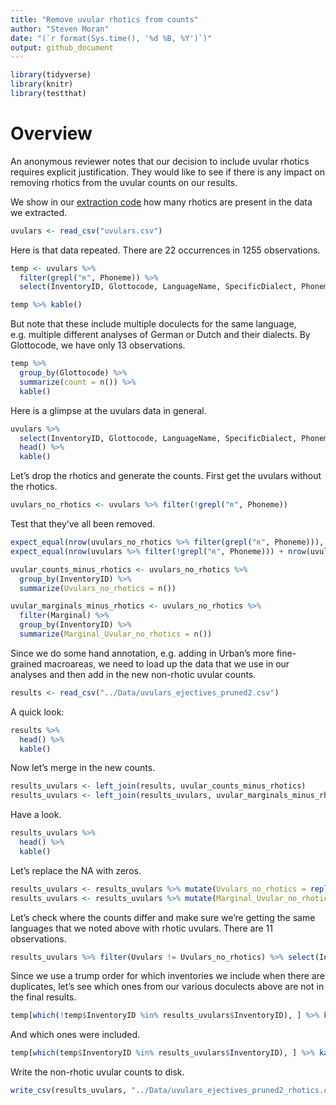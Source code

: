 ```yaml
---
title: "Remove uvular rhotics from counts"
author: "Steven Moran"
date: "(`r format(Sys.time(), '%d %B, %Y')`)"
output: github_document
---
```


```r
library(tidyverse)
library(knitr)
library(testthat)
```

# Overview

An anonymous reviewer notes that our decision to include uvular rhotics requires explicit justification. They would like to see if there is any impact on removing rhotics from the uvular counts on our results.

We show in our [extraction code](get_uvulars_ejectives.md) how many rhotics are present in the data we extracted.

```r
uvulars <- read_csv("uvulars.csv")
```

Here is that data repeated. There are 22 occurrences in 1255 observations.

```r
temp <- uvulars %>%
  filter(grepl("ʀ", Phoneme)) %>%
  select(InventoryID, Glottocode, LanguageName, SpecificDialect, Phoneme, Allophones, Marginal)

temp %>% kable()
```

But note that these include multiple doculects for the same language, e.g. multiple different analyses of German or Dutch and their dialects. By Glottocode, we have only 13 observations.

```r
temp %>%
  group_by(Glottocode) %>%
  summarize(count = n()) %>%
  kable()
```

Here is a glimpse at the uvulars data in general.

```r
uvulars %>%
  select(InventoryID, Glottocode, LanguageName, SpecificDialect, Phoneme, Allophones, Marginal) %>%
  head() %>%
  kable()
```

Let's drop the rhotics and generate the counts. First get the uvulars without the rhotics.

```r
uvulars_no_rhotics <- uvulars %>% filter(!grepl("ʀ", Phoneme))
```

Test that they've all been removed.

```r
expect_equal(nrow(uvulars_no_rhotics %>% filter(grepl("ʀ", Phoneme))), 0)
expect_equal(nrow(uvulars %>% filter(!grepl("ʀ", Phoneme))) + nrow(uvulars %>% filter(grepl("ʀ", Phoneme))), nrow(uvulars))
```

```r
uvular_counts_minus_rhotics <- uvulars_no_rhotics %>%
  group_by(InventoryID) %>%
  summarize(Uvulars_no_rhotics = n())

uvular_marginals_minus_rhotics <- uvulars_no_rhotics %>%
  filter(Marginal) %>%
  group_by(InventoryID) %>%
  summarize(Marginal_Uvular_no_rhotics = n())
```

Since we do some hand annotation, e.g. adding in Urban's more fine-grained macroareas, we need to load up the data that we use in our analyses and then add in the new non-rhotic uvular counts.

```r
results <- read_csv("../Data/uvulars_ejectives_pruned2.csv")
```

A quick look:

```r
results %>%
  head() %>%
  kable()
```

Now let's merge in the new counts.

```r
results_uvulars <- left_join(results, uvular_counts_minus_rhotics)
results_uvulars <- left_join(results_uvulars, uvular_marginals_minus_rhotics)
```

Have a look.

```r
results_uvulars %>%
  head() %>%
  kable()
```

Let's replace the NA with zeros.

```r
results_uvulars <- results_uvulars %>% mutate(Uvulars_no_rhotics = replace_na(Uvulars_no_rhotics, 0))
results_uvulars <- results_uvulars %>% mutate(Marginal_Uvular_no_rhotics = replace_na(Marginal_Uvular_no_rhotics, 0))
```

Let's check where the counts differ and make sure we're getting the same languages that we noted above with rhotic uvulars. There are 11 observations.

```r
results_uvulars %>% filter(Uvulars != Uvulars_no_rhotics) %>% select(InventoryID, Glottocode, GlottologName, SpecificDialect, Source, Uvulars, Uvulars_no_rhotics) %>% kable()
```

Since we use a trump order for which inventories we include when there are duplicates, let's see which ones from our various doculects above are not in the final results.

```r
temp[which(!temp$InventoryID %in% results_uvulars$InventoryID), ] %>% kable()
```

And which ones were included.

```r
temp[which(temp$InventoryID %in% results_uvulars$InventoryID), ] %>% kable()
```
Write the non-rhotic uvular counts to disk.

```r
write_csv(results_uvulars, "../Data/uvulars_ejectives_pruned2_rhotics.csv")
```
